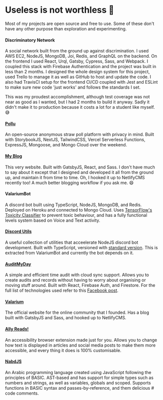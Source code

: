 
<SEO
	description='An overview of my favourite projects'
	path='/projects'
	title='Projects'
/>

# Useless is not worthless 🚀

Most of my projects are open source and free to use. Some of these don't
have any other purpose than exploration and experimenting.

<h4>Discriminatory Network</h4>

A social network built from the ground up against discrimination. I used AWS EC2, NodeJS, MongoDB, Joi, Redis, and GraphQL on the backend. On the frontend I used React, Urql, Gatsby, Cypress, Sass, and Webpack. I coupled this stack with Firebase Authentication and the project was built in less than 2 months. I designed the whole design system for this project, used Trello to manage it as well as GitHub to host and update the code. I also had TravisCI setup for the frontend CI/CD coupled with Jest and ESLint to make sure new code 'just works' and follows the standards I set.

This was my proudest accomplishment, although test coverage was not near as good as I wanted, but I had 2 months to build it anyway. Sadly it didn't make it to production because it costs a lot for a student like myself. 😅

<a href='https://pollu.vercel.app'>
	<h4>Pollu</h4>
</a>

An open-source anonymous straw poll platform with privacy in mind.
Built with StorybookJS, NextJS, TailwindCSS, Vercel Serverless
Functions, ExpressJS, Mongoose, and Mongo Cloud over the weekend.

<a href='/'>
	<h4>My Blog</h4>
</a>

This very website. Built with GatsbyJS, React, and Sass. I don't have much to say about it except that I designed and developed it all from the ground up, and maintain it from time to time. Oh, I hooked it up to NetlifyCMS recently too! A much better blogging workflow if you ask me. 😄

<h4>ValariumBot</h4>

A discord bot built using TypeScript, NodeJS, MongoDB, and Redis.
Deployed on Heroku and connected to Mongo Cloud. Uses [TensorFlow's Toxicity Classifier] to prevent toxic behaviour, and has a fully functional levels system based on Voice and Text activity.

<a href='https://github.com/KL13NT/discord-utils'>
	<h4>Discord Utils</h4>
</a>

A useful collection of utilities that acceelerate NodeJS discord bot development. Built with TypeScript, versioned with [standard version]. This is extracted from ValariumBot and currently the bot depends on it.

<a href='https://auditmyday.netlify.app'>
	<h4>AuditMyDay</h4>
</a>

A simple and efficient time audit with cloud sync support. Allows you to create audits and records without having to worry about organising or moving stuff around. Built with React, Firebase Auth, and Firestore. For the full list of technologies used refer to this [Facebook post].

<a href='https://valarium.netlify.app'>
	<h4>Valarium</h4>
</a>

The official website for the online community that I founded. Has a blog built with GatsbyJS and Sass, and hooked up to NetlifyCMS.

<a href='https://KL13NT.github.io/ally-reads'>
	<h4>Ally Reads!</h4>
</a>

An accessibility browser extension made just for you. Allows you to change how text is displayed in articles and social media posts to make them more accessible, and every thing it does is 100% customisable.

<a href='https://nabdjs.netlify.app'>
	<h4>NabdJS</h4>
</a>

An Arabic programming language created using JavaScript following the principles of BASIC. AST-based and has support for simple types such as numbers and strings, as well as variables, globals and scoped. Supports functions in BASIC syntax and passes-by-reference, and them delicious # code comments.

[tensorflow's toxicity classifier]: https://github.com/tensorflow/tfjs-models/tree/master/toxicity
[standard version]: https://github.com/conventional-changelog/standard-version
[facebook post]: https://www.facebook.com/groups/egyptian.geeks/permalink/3130397693666584
